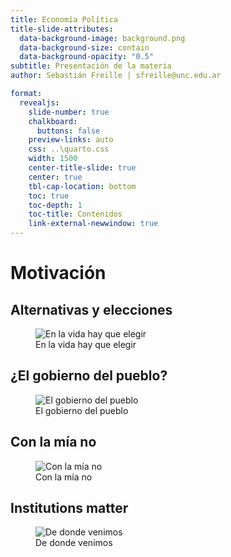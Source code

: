 ```yaml
---
title: Economía Política
title-slide-attributes:
  data-background-image: background.png
  data-background-size: contain
  data-background-opacity: "0.5"
subtitle: Presentación de la materia
author: Sebastián Freille | sfreille@unc.edu.ar

format:
  revealjs:
    slide-number: true
    chalkboard:
      buttons: false
    preview-links: auto
    css: ..\quarto.css
    width: 1500
    center-title-slide: true
    center: true
    tbl-cap-location: bottom	
    toc: true
    toc-depth: 1
    toc-title: Contenidos
    link-external-newwindow: true
---
```



# Motivación

## Alternativas y elecciones

![En la vida hay que elegir](fig/fig-00-morpheus.png){#fig:01001}


## ¿El gobierno del pueblo?

![El gobierno del pueblo](fig/fig-00-democracy.png){#fig:01001}

## Con la mía no

![Con la mía no](fig/fig-00-reform.png){#fig:01001}

## Institutions matter

![De donde venimos](fig/fig-00-independence.png){#fig:01001}
